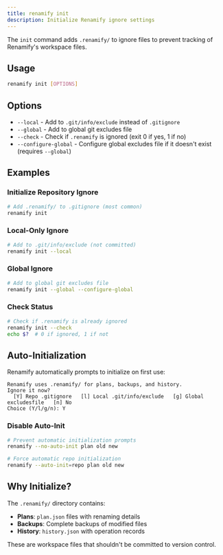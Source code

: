 ```yaml
---
title: renamify init
description: Initialize Renamify ignore settings
---
```


The `init` command adds `.renamify/` to ignore files to prevent tracking of Renamify's workspace files.

## Usage

```bash
renamify init [OPTIONS]
```

## Options

- `--local` - Add to `.git/info/exclude` instead of `.gitignore`
- `--global` - Add to global git excludes file
- `--check` - Check if `.renamify` is ignored (exit 0 if yes, 1 if no)
- `--configure-global` - Configure global excludes file if it doesn't exist (requires `--global`)

## Examples

### Initialize Repository Ignore
```bash
# Add .renamify/ to .gitignore (most common)
renamify init
```

### Local-Only Ignore
```bash
# Add to .git/info/exclude (not committed)
renamify init --local
```

### Global Ignore
```bash
# Add to global git excludes file
renamify init --global --configure-global
```

### Check Status
```bash
# Check if .renamify is already ignored
renamify init --check
echo $?  # 0 if ignored, 1 if not
```

## Auto-Initialization

Renamify automatically prompts to initialize on first use:

```
Renamify uses .renamify/ for plans, backups, and history.
Ignore it now?
  [Y] Repo .gitignore   [l] Local .git/info/exclude   [g] Global excludesfile   [n] No
Choice (Y/l/g/n): Y
```

### Disable Auto-Init
```bash
# Prevent automatic initialization prompts
renamify --no-auto-init plan old new

# Force automatic repo initialization
renamify --auto-init=repo plan old new
```

## Why Initialize?

The `.renamify/` directory contains:
- **Plans**: `plan.json` files with renaming details
- **Backups**: Complete backups of modified files  
- **History**: `history.json` with operation records

These are workspace files that shouldn't be committed to version control.
